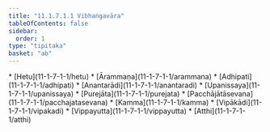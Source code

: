 ```yaml
---
title: "11.1.7.1.1 Vibhaṅgavāra"
tableOfContents: false
sidebar:
  order: 1
type: "tipitaka"
basket: "ab"
---
```



<DynamicBreadcrumb />



<TableOfContents>
* [Hetu](11-1-7-1-1/hetu)
* [Ārammaṇa](11-1-7-1-1/arammana)
* [Adhipati](11-1-7-1-1/adhipati)
* [Anantarādi](11-1-7-1-1/anantaradi)
* [Upanissaya](11-1-7-1-1/upanissaya)
* [Purejāta](11-1-7-1-1/purejata)
* [Pacchājātāsevana](11-1-7-1-1/pacchajatasevana)
* [Kamma](11-1-7-1-1/kamma)
* [Vipākādi](11-1-7-1-1/vipakadi)
* [Vippayutta](11-1-7-1-1/vippayutta)
* [Atthi](11-1-7-1-1/atthi)
</TableOfContents>